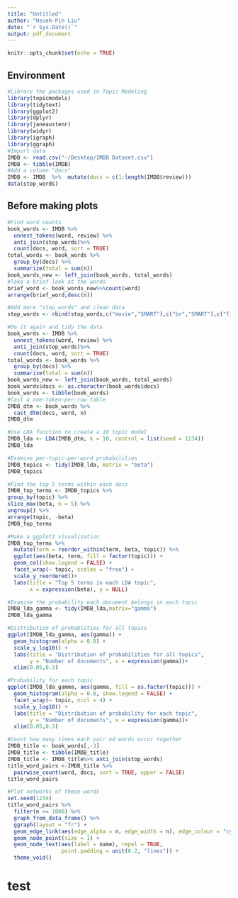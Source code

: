 ```yaml
---
title: "Untitled"
author: "Hsueh-Pin Liu"
date: "`r Sys.Date()`"
output: pdf_document
---
```


```r
knitr::opts_chunk$set(echo = TRUE)
```

## Environment
```r
#Library the packages used in Topic Modeling
library(topicmodels)
library(tidytext)
library(ggplot2)
library(dplyr)
library(janeaustenr)
library(widyr)
library(igraph)
library(ggraph)
#Import data
IMDB <- read.csv("~/Desktop/IMDB Dataset.csv")
IMDB <- tibble(IMDB)
#Add a column "docs"
IMDB <- IMDB  %>%  mutate(docs = c(1:length(IMDB$review)))
data(stop_words)
```

## Before making plots
```r
#Find word counts
book_words <- IMDB %>%
  unnest_tokens(word, review) %>%
  anti_join(stop_words)%>%
  count(docs, word, sort = TRUE)
total_words <- book_words %>% 
  group_by(docs) %>% 
  summarize(total = sum(n))
book_words_new <- left_join(book_words, total_words)
#Take a brief look at the words
brief_word <- book_words_new%>%count(word)
arrange(brief_word,desc(n))
```
```r
#Add more "stop_words" and clean data
stop_words <- rbind(stop_words,c("movie","SMART"),c("br","SMART"),c("film","SMART"),c("time","SMART"),c("story","SMART"),c("people","SMART"),c("bad","SMART"),c("watch","SMART"),c("movies","SMART"),c("characters","SMART"),c("character","SMART"),c("films","SMART"),c("scenes","SMART"),c("scene","SMART"),c("watching","SMART"),c("10","SMART"),c("times","SMART"))

#Do it again and tidy the data
book_words <- IMDB %>%
  unnest_tokens(word, review) %>%
  anti_join(stop_words)%>%
  count(docs, word, sort = TRUE)
total_words <- book_words %>% 
  group_by(docs) %>% 
  summarize(total = sum(n))
book_words_new <- left_join(book_words, total_words)
book_words$docs <- as.character(book_words$docs)
book_words <- tibble(book_words)
#Cast a one-token-per-row table
IMDB_dtm <- book_words %>%
  cast_dtm(docs, word, n)
IMDB_dtm
```
```r
#Use LDA function to create a 10 topic model
IMDB_lda <- LDA(IMDB_dtm, k = 10, control = list(seed = 1234))
IMDB_lda
```


```r
#Examine per-topic-per-word probabilities
IMDB_topics <- tidy(IMDB_lda, matrix = "beta")
IMDB_topics
```
```r
#Find the top 5 terms within each docs
IMDB_top_terms <- IMDB_topics %>%
group_by(topic) %>%
slice_max(beta, n = 5) %>% 
ungroup() %>%
arrange(topic, -beta)
IMDB_top_terms
```
```r
#Make a ggplot2 visualization
IMDB_top_terms %>%
  mutate(term = reorder_within(term, beta, topic)) %>%
  ggplot(aes(beta, term, fill = factor(topic))) +
  geom_col(show.legend = FALSE) +
  facet_wrap(~ topic, scales = "free") +
  scale_y_reordered()+
  labs(title = "Top 5 terms in each LDA topic",
       x = expression(beta), y = NULL)
```
```r
#Examine the probability each document belongs in each topic
IMDB_lda_gamma <- tidy(IMDB_lda,matrix="gamma")
IMDB_lda_gamma
```
```r
#Distribution of probablities for all topics
ggplot(IMDB_lda_gamma, aes(gamma)) +
  geom_histogram(alpha = 0.8) +
  scale_y_log10() +
  labs(title = "Distribution of probabilities for all topics",
       y = "Number of documents", x = expression(gamma))+
  xlim(0.05,0.3)
```
```r
#Probability for each topic
ggplot(IMDB_lda_gamma, aes(gamma, fill = as.factor(topic))) +
  geom_histogram(alpha = 0.8, show.legend = FALSE) +
  facet_wrap(~ topic, ncol = 4) +
  scale_y_log10() +
  labs(title = "Distribution of probability for each topic",
       y = "Number of documents", x = expression(gamma))+
  xlim(0.05,0.3)
```
```r
#Count how many times each pair od words occur together
IMDB_title <- book_words[,-3]
IMDB_title <- tibble(IMDB_title)
IMDB_title <- IMDB_title%>% anti_join(stop_words)
title_word_pairs <-IMDB_title %>% 
  pairwise_count(word, docs, sort = TRUE, upper = FALSE)
title_word_pairs
```
```r
#Plot networks of these words
set.seed(1234)
title_word_pairs %>%
  filter(n >= 1000) %>%
  graph_from_data_frame() %>%
  ggraph(layout = "fr") +
  geom_edge_link(aes(edge_alpha = n, edge_width = n), edge_colour = "cyan4") +
  geom_node_point(size = 1) +
  geom_node_text(aes(label = name), repel = TRUE, 
                 point.padding = unit(0.2, "lines")) +
  theme_void()
```


# test